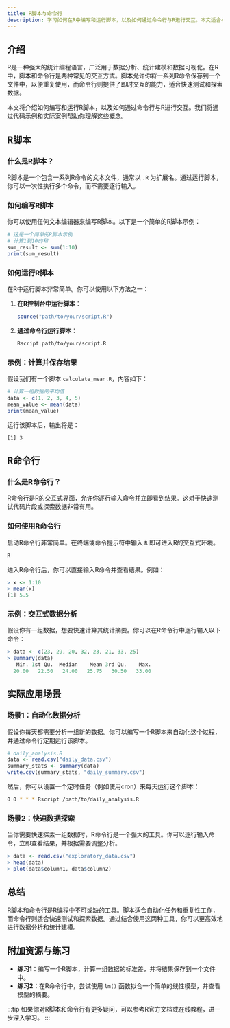 ```yaml
---
title: R脚本与命令行
description: 学习如何在R中编写和运行脚本，以及如何通过命令行与R进行交互。本文适合初学者，涵盖基础概念、代码示例和实际应用场景。
---
```


## 介绍

R是一种强大的统计编程语言，广泛用于数据分析、统计建模和数据可视化。在R中，脚本和命令行是两种常见的交互方式。脚本允许你将一系列R命令保存到一个文件中，以便重复使用，而命令行则提供了即时交互的能力，适合快速测试和探索数据。

本文将介绍如何编写和运行R脚本，以及如何通过命令行与R进行交互。我们将通过代码示例和实际案例帮助你理解这些概念。

## R脚本

### 什么是R脚本？

R脚本是一个包含一系列R命令的文本文件，通常以 `.R` 为扩展名。通过运行脚本，你可以一次性执行多个命令，而不需要逐行输入。

### 如何编写R脚本

你可以使用任何文本编辑器来编写R脚本。以下是一个简单的R脚本示例：

```r
# 这是一个简单的R脚本示例
# 计算1到10的和
sum_result <- sum(1:10)
print(sum_result)
```

### 如何运行R脚本

在R中运行脚本非常简单。你可以使用以下方法之一：

1. **在R控制台中运行脚本**：
   ```r
   source("path/to/your/script.R")
   ```

2. **通过命令行运行脚本**：
   ```bash
   Rscript path/to/your/script.R
   ```

### 示例：计算并保存结果

假设我们有一个脚本 `calculate_mean.R`，内容如下：

```r
# 计算一组数据的平均值
data <- c(1, 2, 3, 4, 5)
mean_value <- mean(data)
print(mean_value)
```

运行该脚本后，输出将是：

```
[1] 3
```

## R命令行

### 什么是R命令行？

R命令行是R的交互式界面，允许你逐行输入命令并立即看到结果。这对于快速测试代码片段或探索数据非常有用。

### 如何使用R命令行

启动R命令行非常简单。在终端或命令提示符中输入 `R` 即可进入R的交互式环境。

```bash
R
```

进入R命令行后，你可以直接输入R命令并查看结果。例如：

```r
> x <- 1:10
> mean(x)
[1] 5.5
```

### 示例：交互式数据分析

假设你有一组数据，想要快速计算其统计摘要。你可以在R命令行中逐行输入以下命令：

```r
> data <- c(23, 29, 20, 32, 23, 21, 33, 25)
> summary(data)
   Min. 1st Qu.  Median    Mean 3rd Qu.    Max. 
  20.00   22.50   24.00   25.75   30.50   33.00 
```

## 实际应用场景

### 场景1：自动化数据分析

假设你每天都需要分析一组新的数据。你可以编写一个R脚本来自动化这个过程，并通过命令行定期运行该脚本。

```r
# daily_analysis.R
data <- read.csv("daily_data.csv")
summary_stats <- summary(data)
write.csv(summary_stats, "daily_summary.csv")
```

然后，你可以设置一个定时任务（例如使用cron）来每天运行这个脚本：

```bash
0 0 * * * Rscript /path/to/daily_analysis.R
```

### 场景2：快速数据探索

当你需要快速探索一组数据时，R命令行是一个强大的工具。你可以逐行输入命令，立即查看结果，并根据需要调整分析。

```r
> data <- read.csv("exploratory_data.csv")
> head(data)
> plot(data$column1, data$column2)
```

## 总结

R脚本和命令行是R编程中不可或缺的工具。脚本适合自动化任务和重复性工作，而命令行则适合快速测试和探索数据。通过结合使用这两种工具，你可以更高效地进行数据分析和统计建模。

## 附加资源与练习

- **练习1**：编写一个R脚本，计算一组数据的标准差，并将结果保存到一个文件中。
- **练习2**：在R命令行中，尝试使用 `lm()` 函数拟合一个简单的线性模型，并查看模型的摘要。

:::tip
如果你对R脚本和命令行有更多疑问，可以参考R官方文档或在线教程，进一步深入学习。
:::